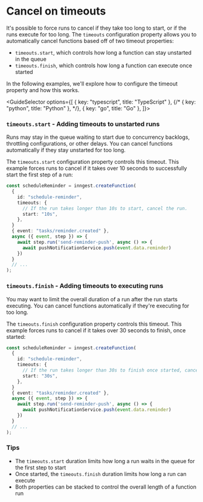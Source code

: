 
# Cancel on timeouts

It's possible to force runs to cancel if they take too long to start, or if the runs execute for too long.  The `timeouts` configuration property allows you to automatically cancel functions based off of two timeout properties:

- `timeouts.start`, which controls how long a function can stay unstarted in the queue
- `timeouts.finish`, which controls how long a function can execute once started

In the following examples, we'll explore how to configure the timeout property and how this works.


<GuideSelector
  options={[
    { key: "typescript", title: "TypeScript" },
    {/* { key: "python", title: "Python" }, */},
    { key: "go", title: "Go" },
  ]}>

<GuideSection show="typescript">
</GuideSection>

### `timeouts.start` - Adding timeouts to unstarted runs

Runs may stay in the queue waiting to start due to concurrency backlogs, throttling configurations, or other delays.  You can cancel functions automatically if they stay unstarted for too long.

The `timeouts.start` configuration property controls this timeout. This example forces runs to cancel if it takes over 10 seconds to successfully start the first step of a run:

```ts {{ title: "inngest/function.ts" }}
const scheduleReminder = inngest.createFunction(
  {
    id: "schedule-reminder",
    timeouts: {
      // If the run takes longer than 10s to start, cancel the run.
      start: "10s",
    },
  }
  { event: "tasks/reminder.created" },
  async ({ event, step }) => {
    await step.run('send-reminder-push', async () => {
      await pushNotificationService.push(event.data.reminder)
    })
  }
  // ...
);
```


### `timeouts.finish` - Adding timeouts to executing runs

You may want to limit the overall duration of a run after the run starts executing. You can cancel functions automatically if they're executing for too long.

The `timeouts.finish` configuration property controls this timeout. This example forces runs to cancel if it takes over 30 seconds to finish, once started:

```ts {{ title: "inngest/function.ts" }}
const scheduleReminder = inngest.createFunction(
  {
    id: "schedule-reminder",
    timeouts: {
      // If the run takes longer than 30s to finish once started, cancel the run.
      start: "30s",
    },
  }
  { event: "tasks/reminder.created" },
  async ({ event, step }) => {
    await step.run('send-reminder-push', async () => {
      await pushNotificationService.push(event.data.reminder)
    })
  }
  // ...
);
```

</GuideSelector>

### Tips

* The `timeouts.start` duration limits how long a run waits in the queue for the first step to start
* Once started, the `timeouts.finish` duration limits how long a run can execute
* Both properties can be stacked to control the overall length of a function run
